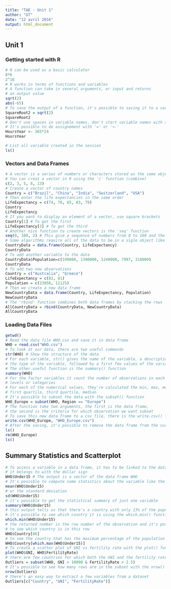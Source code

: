 ```yaml
---
title: "TAE - Unit 1"
author: "GT"
date: "12 avril 2016"
output: html_document
---
```


## Unit 1

### Getting started with R

```r
# R can be used as a basic calculator
8*6
2^16
# R works in terms of functions and variables
# A function can take in several arguments, or input and returns
# an output value
sqrt(2)
abs(-65)
# To save the output of a function, it's possible to saving it to a variable
SquareRoot2 = sqrt(2)
SquareRoot2
# Don't use spaces in variable names, don't start variable names with a number
# It's possible to do assignement with '=' or '<-'
HoursYear <- 365*24
HoursYear

# List all variable created in the session
ls()
```

### Vectors and Data Frames

```r
# A vector is a series of numbers or characters stored as the same object
# You can creat a vector in R using the 'c' function (combine)
c(2, 3, 5, 8, 13)
# Create a vector of country names
Country = c("Brazil", "China", "India", "Switzerland", "USA")
# Then enter the life expectancies in the same order
LifeExpectancy = c(74, 76, 65, 83, 79)
Country
LifeExpectancy
# If you want to display an element of a vector, use square brackets
Country[1] # To get the first
LifeExpectancy[3] # To get the third
# Another nice function to create vectors is the 'seq' function
seq(0, 100, 2) # This give a sequence of numbers from 0 to 100 and the numbers increment of two
# Some algorithms require all of the data to be in a sigle object like a data frame
CountryData = data.frame(Country, LifeExpectancy)
CountryData
# To add another variable to the data
CountryData$Population=c(199000, 1390000, 1240000, 7997, 318000)
CountryData
# To add two new observations
Country = c("Australia", "Greece")
LifeExpectancy = c(82, 81)
Population = c(23050, 11125)
# Then we create a new data frame
NewCountryData = data.frame(Country, LifeExpectancy, Population)
NewCountryData
# The 'rbind' function combines both data frames by stacking the rows
AllCountryData = rbind(CountryData, NewCountryData)
AllCountryData
```
### Loading Data Files

```r
getwd()
# Read the data file WHO.csv and save it in data frame
WHO = read.csv("WHO.csv")
# To look at our data, there are two useful commands
str(WHO) # Show the structure of the data
# For each variable, str() gives the name of the variable, a description of 
# the type of the variable, followed by a first few values of the variable
# The other useful function is the summary() function
summary(WHO)
# For the factor variables it count the number of observations in each of the
# levels or categories
# For each of the numerical values, they're calculated the min, max, mean,
# first quartile, third quartile, median
# It's possible to subset the data with the subset() function
WHO_Europe = subset(WHO, Region == "Europe")
# The function take two arguments, the first is the data frame, 
# the second is the criteria for which observation we want subset
# To save this new data frame to a csv file, there is the write.csv() function
write.csv(WHO_Europe, "WHO_Europe.csv")
# After the saving, it's possible to remove the data frame from the current session
ls()
rm(WHO_Europe)
ls()
```

## Summary Statistics and Scatterplot

```r
# To access a variable in a data frame, it has to be linked to the data frame
# it belongs to with the dollar sign
WHO$Under15 # The output is a vector of the data frame WHO
# It's possible to compute some statistics about the variable like the mean
mean(WHO$Under15)
# or the standard deviation
sd(WHO$Under15)
# it's possible to get the statistical summary of just one variable
summary(WHO$Under15)
# this output tells us that there's a country with only 13% of the population under 15
# it's possible to see which country it is using the which.min() function
which.min(WHO$Under15)
# the returned number is the row number of the observation and it's possible
# to see which country is in this row
WHO$Country[86]
# to see the country that has the maximum percentage of the population under 15
WHO$Country[which.max(WHO$Under15)]
# To create a scatter plot of GNI vs fertility rate with the plot() function
plot(WHO$GNI, WHO$FertilityRate)
# there are few countries for which both the GNI and the fertility rate are high
Outliers = subset(WHO, GNI > 10000 & FertilityRate > 2.5)
# It's possible to see how many rows are in the subset with the nrow() function
nrow(Outliers)
# there's an easy way to extract a few variables from a dataset
Outliers[c("Country", "GNI", "FertilityRate")]
```